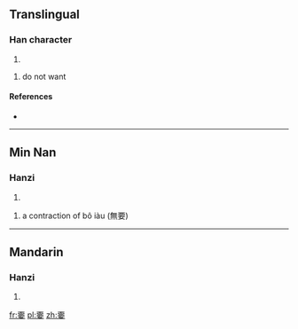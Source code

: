 ==Translingual==

===Han character===
{{Han char|rn=38|rad=女|as=10|sn=13|four=|canj=一火一田女 (MFMWV)|ids=⿱[[不]][[要]]}}

# {{defn|Han|sort=女10}}

# do not want

====References====
* {{Han ref|kx=0269.181|hdz=21071.130|uh=5AD1|ud=23249}}

----

==Min Nan==

===Hanzi===
{{nan-hanzi|poj=biàu}}

# {{defn|lang=nan}}

# a contraction of bô iàu (無要)

----

==Mandarin==

===Hanzi===
{{cmn-hanzi|pin=[[báo]] ([[bao2]])|wg=pao<sup>2</sup>}}

# {{defn|lang=cmn|sort=女10}}

[[fr:嫑]]
[[pl:嫑]]
[[zh:嫑]]
